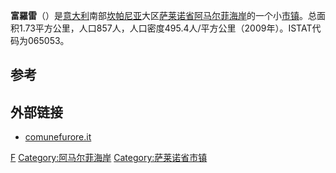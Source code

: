 {{noteTA
|G1=意大利地名
}}
{{Infobox Italian comune
| name                = 富羅雷
| official_name       = Furore
| native_name         =
| image_skyline       =
| imagesize           =
| image_alt           =
| image_caption       =
| image_shield        =
| shield_alt          =
| image_map           =
| map_alt             =
| map_caption         =
| pushpin_label_position =
| pushpin_map_alt     =
| latd  =  |latm  =   |lats  =  |latNS  = N
| longd =  |longm =  |longs =   |longEW = E
| coordinates_type    = type:city(278)_region:IT
| coordinates_display = title
| coordinates_footnotes =
| region              = 
| province            = [[萨莱诺省|萨莱诺省]]
| frazioni            =
| mayor_party         =
| mayor               = 
| area_footnotes      =
| area_total_km2      = 1.73
| population_footnotes =
| population_total    = 857
| population_as_of    = 2009
| pop_density_footnotes =
| elevation_footnotes =
| elevation_m         = 
| twin1               =
| twin1_country       =
| saint               =
| day                 =
| postal_code         =84010
| area_code           = 
| website             = 
| footnotes           = }}

'''富羅雷'''（{{lang-it|Furore}}）是[[意大利|意大利]]南部[[坎帕尼亚|坎帕尼亚]]大区[[萨莱诺省|萨莱诺省]][[阿马尔菲海岸|阿马尔菲海岸]]的一个小[[市镇_(意大利)|市镇]]。总面积1.73平方公里，人口857人，人口密度495.4人/平方公里（2009年）。ISTAT代码为065053。

==参考==
{{Reflist}}

==外部链接==
*[http://www.comunefurore.it comunefurore.it] {{Wayback|url=http://www.comunefurore.it/ |date=20160709043724 }}

{{coord|40|37|N|14|33|E|region:IT_type:city|display=title}}

{{薩萊諾省市鎮}}

{{Authority control}}
[[Category:萨莱诺省市镇|F]]
[[Category:阿马尔菲海岸|Category:阿马尔菲海岸]]
[[Category:萨莱诺省市镇|Category:萨莱诺省市镇]]